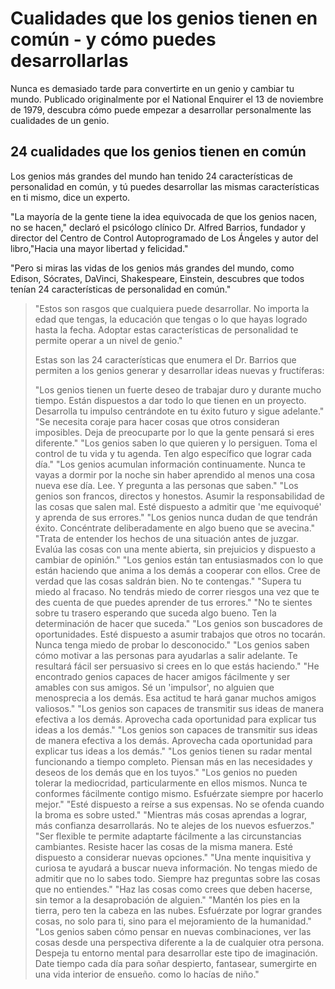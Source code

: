 # Cualidades que los genios tienen en común - y cómo puedes desarrollarlas

Nunca es demasiado tarde para convertirte en un genio y cambiar tu mundo. Publicado originalmente por el National Enquirer el 13 de noviembre de 1979, descubra cómo puede empezar a desarrollar personalmente las cualidades de un genio.

## 24 cualidades que los genios tienen en común

Los genios más grandes del mundo han tenido 24 características de personalidad en común, y tú puedes desarrollar las mismas características en ti mismo, dice un experto.

"La mayoría de la gente tiene la idea equivocada de que los genios nacen, no se hacen," declaró el psicólogo clínico Dr. Alfred Barrios, fundador y director del Centro de Control Autoprogramado de Los Ángeles y autor del libro,"Hacia una mayor libertad y felicidad."

"Pero si miras las vidas de los genios más grandes del mundo, como Edison, Sócrates, DaVinci, Shakespeare, Einstein, descubres que todos tenían 24 características de personalidad en común."

<Blockquote
  content='. . . Y tú también puedes desarrollarlos,'
  author='dice experto'
/>

"Estos son rasgos que cualquiera puede desarrollar. No importa la edad que tengas, la educación que tengas o lo que hayas logrado hasta la fecha. Adoptar estas características de personalidad te permite operar a un nivel de genio."

Estas son las 24 características que enumera el Dr. Barrios que permiten a los genios generar y desarrollar ideas nuevas y fructíferas:

<Trait number='1' name='Conducir'>
  "Los genios tienen un fuerte deseo de trabajar duro y durante mucho tiempo.
  Están dispuestos a dar todo lo que tienen en un proyecto. Desarrolla tu
  impulso centrándote en tu éxito futuro y sigue adelante."
</Trait>
<Trait number='2' name='Coraje'>
  "Se necesita coraje para hacer cosas que otros consideran imposibles. Deja de
  preocuparte por lo que la gente pensará si eres diferente."
</Trait>
<Trait number='3' name='Dedicación a los objetivos'>
  "Los genios saben lo que quieren y lo persiguen. Toma el control de tu vida y
  tu agenda. Ten algo específico que lograr cada día."
</Trait>
<Trait number='4' name='Conocimiento'>
  "Los genios acumulan información continuamente. Nunca te vayas a dormir por la
  noche sin haber aprendido al menos una cosa nueva ese día. Lee. Y pregunta a
  las personas que saben."
</Trait>
<Trait number='5' name='Honestidad'>
  "Los genios son francos, directos y honestos. Asumir la responsabilidad de las
  cosas que salen mal. Esté dispuesto a admitir que 'me equivoqué' y aprenda de
  sus errores."
</Trait>
<Trait number='6' name='Optimismo'>
  "Los genios nunca dudan de que tendrán éxito. Concéntrate deliberadamente en
  algo bueno que se avecina."
</Trait>
<Trait number='7' name='Capacidad de juzgar'>
  "Trata de entender los hechos de una situación antes de juzgar. Evalúa las
  cosas con una mente abierta, sin prejuicios y dispuesto a cambiar de opinión."
</Trait>
<Trait number='8' name='Entusiasmo'>
  "Los genios están tan entusiasmados con lo que están haciendo que anima a los
  demás a cooperar con ellos. Cree de verdad que las cosas saldrán bien. No te
  contengas."
</Trait>
<Trait number='9' name='Disposición para correr riesgos'>
  "Supera tu miedo al fracaso. No tendrás miedo de correr riesgos una vez que te
  des cuenta de que puedes aprender de tus errores."
</Trait>
<Trait number='10' name='Energía dinámica'>
  "No te sientes sobre tu trasero esperando que suceda algo bueno. Ten la
  determinación de hacer que suceda."
</Trait>
<Trait number='11' name='Empresa'>
  "Los genios son buscadores de oportunidades. Esté dispuesto a asumir trabajos
  que otros no tocarán. Nunca tenga miedo de probar lo desconocido."
</Trait>
<Trait number='12' name='Persuasión'>
  "Los genios saben cómo motivar a las personas para ayudarlas a salir adelante.
  Te resultará fácil ser persuasivo si crees en lo que estás haciendo."
</Trait>
<Trait number='13' name='Salida'>
  "He encontrado genios capaces de hacer amigos fácilmente y ser amables con sus
  amigos. Sé un 'impulsor', no alguien que menosprecia a los demás. Esa actitud
  te hará ganar muchos amigos valiosos."
</Trait>
<Trait number='14' name='Capacidad de comunicarse'>
  "Los genios son capaces de transmitir sus ideas de manera efectiva a los
  demás. Aprovecha cada oportunidad para explicar tus ideas a los demás."
</Trait>
<Trait number='15' name='Paciencia'>
  "Los genios son capaces de transmitir sus ideas de manera efectiva a los
  demás. Aprovecha cada oportunidad para explicar tus ideas a los demás."
</Trait>
<Trait number='16' name='Percepción'>
  "Los genios tienen su radar mental funcionando a tiempo completo. Piensan más
  en las necesidades y deseos de los demás que en los tuyos."
</Trait>
<Trait number='17' name='Perfeccionismo'>
  "Los genios no pueden tolerar la mediocridad, particularmente en ellos mismos.
  Nunca te conformes fácilmente contigo mismo. Esfuérzate siempre por hacerlo
  mejor."
</Trait>
<Trait number='18' name='Sentido del humor'>
  "Esté dispuesto a reírse a sus expensas. No se ofenda cuando la broma es sobre
  usted."
</Trait>
<Trait number='19' name='Versatilidad'>
  "Mientras más cosas aprendas a lograr, más confianza desarrollarás. No te
  alejes de los nuevos esfuerzos."
</Trait>
<Trait number='20' name='Adaptabilidad'>
  "Ser flexible te permite adaptarte fácilmente a las circunstancias cambiantes.
  Resiste hacer las cosas de la misma manera. Esté dispuesto a considerar nuevas
  opciones."
</Trait>
<Trait number='21' name='Curiosidad'>
  "Una mente inquisitiva y curiosa te ayudará a buscar nueva información. No
  tengas miedo de admitir que no lo sabes todo. Siempre haz preguntas sobre las
  cosas que no entiendes."
</Trait>
<Trait number='22' name='Individualismo'>
  "Haz las cosas como crees que deben hacerse, sin temor a la desaprobación de
  alguien."
</Trait>
<Trait number='23' name='Idealismo'>
  "Mantén los pies en la tierra, pero ten la cabeza en las nubes. Esfuérzate por
  lograr grandes cosas, no solo para ti, sino para el mejoramiento de la
  humanidad."
</Trait>
<Trait number='24' name='Imaginación'>
  "Los genios saben cómo pensar en nuevas combinaciones, ver las cosas desde una
  perspectiva diferente a la de cualquier otra persona. Despeja tu entorno
  mental para desarrollar este tipo de imaginación. Date tiempo cada día para
  soñar despierto, fantasear, sumergirte en una vida interior de ensueño. como
  lo hacías de niño."
</Trait>
